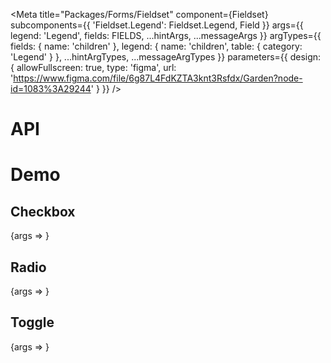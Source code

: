 
<Meta
  title="Packages/Forms/Fieldset"
  component={Fieldset}
  subcomponents={{ 'Fieldset.Legend': Fieldset.Legend, Field }}
  args={{
    legend: 'Legend',
    fields: FIELDS,
    ...hintArgs,
    ...messageArgs
  }}
  argTypes={{
    fields: { name: 'children' },
    legend: { name: 'children', table: { category: 'Legend' } },
    ...hintArgTypes,
    ...messageArgTypes
  }}
  parameters={{
    design: {
      allowFullscreen: true,
      type: 'figma',
      url: 'https://www.figma.com/file/6g87L4FdKZTA3knt3Rsfdx/Garden?node-id=1083%3A29244'
    }
  }}
/>

# API

<ArgsTable />

# Demo

## Checkbox

<Canvas>
  <Story name="Checkbox">{args => <FieldsetStory type="checkbox" {...args} />}</Story>
</Canvas>

## Radio

<Canvas>
  <Story name="Radio">{args => <FieldsetStory type="radio" {...args} />}</Story>
</Canvas>

## Toggle

<Canvas>
  <Story name="Toggle">{args => <FieldsetStory type="toggle" {...args} />}</Story>
</Canvas>
